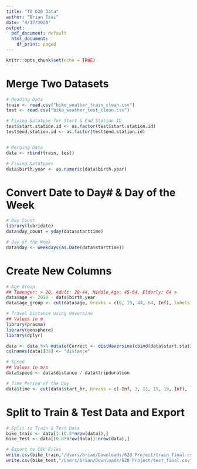 ```yaml
---
title: "TO 628 Data"
author: "Brian Tsai"
date: "4/17/2020"
output:
  pdf_document: default
  html_document:
    df_print: paged
---
```


```r
knitr::opts_chunk$set(echo = TRUE)
```

# Merge Two Datasets
```r
# Reading Data
train <- read.csv("bike_weather_train_clean.csv")
test <- read.csv("bike_weather_test_clean.csv")

# Fixing Datatype for Start & End Station ID
test$start.station.id <- as.factor(test$start.station.id)
test$end.station.id <- as.factor(test$end.station.id)


# Merging Data
data <- rbind(train, test)

# Fixing Datatypes
data$birth.year <- as.numeric(data$birth.year)
```

# Convert Date to Day# & Day of the Week
```r
# Day Count
library(lubridate)
data$day_count = yday(data$starttime)

# Day of the Week
data$day <- weekdays(as.Date(data$starttime))
```

# Create New Columns
```r
# Age Group 
## Teenager: > 20, Adult: 20-44, Middle_Age: 45-64, Elderly: 64 > 
data$age <- 2019 - data$birth.year
data$age_group <- cut(data$age, breaks = c(0, 19, 44, 64, Inf), labels = c("Teenager", "Adult", "Middle Age", "Elderly"))

# Travel Distance using Haversine
## Values in m
library(pracma)
library(geosphere)
library(dplyr)

data <- data %>% mutate(Correct <- distHaversine(cbind(data$start.station.longitude, data$start.station.latitude), cbind(data$end.station.longitude, data$end.station.latitude)))
colnames(data)[38] <- "distance"

# Speed
## Values in m/s
data$speed <- data$distance / data$tripduration

# Time Period of the Day
data$time <- cut(data$start_hr, breaks = c(-Inf, 3, 11, 15, 19, Inf), labels = c("night", "morning", "afternoon", "evening", "night"))

```

# Split to Train & Test Data and Export
```r
# Split to Train & Test Data
bike_train <- data[1:(0.8*nrow(data)),]
bike_test <- data[(0.8*nrow(data)):nrow(data),]

# Export to CSV Files 
write.csv(bike_train,"/Users/brian/Downloads/628 Project/train_final.csv")
write.csv(bike_test,"/Users/brian/Downloads/628 Project/test_final.csv")
```


